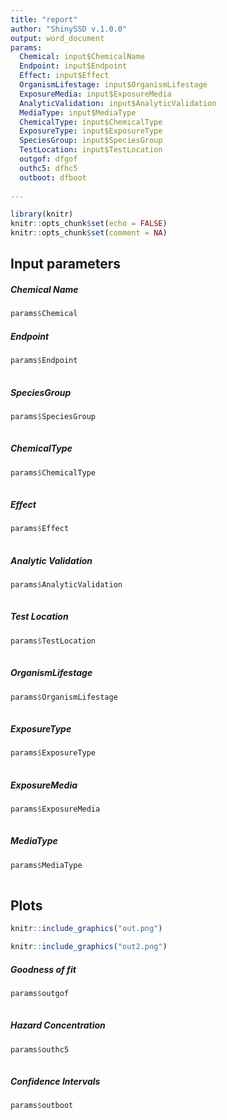 ---
title: "report"
author: "ShinySSD v.1.0.0"
output: word_document 
params:
  Chemical: input$ChemicalName
  Endpoint: input$Endpoint
  Effect: input$Effect
  OrganismLifestage: input$OrganismLifestage
  ExposureMedia: input$ExposureMedia
  AnalyticValidation: input$AnalyticValidation
  MediaType: input$MediaType
  ChemicalType: input$ChemicalType
  ExposureType: input$ExposureType
  SpeciesGroup: input$SpeciesGroup
  TestLocation: input$TestLocation
  outgof: dfgof
  outhc5: dfhc5
  outboot: dfboot
  
---

```{r setup, include=FALSE}
library(knitr)
knitr::opts_chunk$set(echo = FALSE)
knitr::opts_chunk$set(comment = NA)

```

## Input parameters
##### Chemical Name

```{r chemical}
params$Chemical

```

##### Endpoint
```{r endpoint, echo=FALSE}
params$Endpoint
  
```

##### SpeciesGroup
```{r SpeciesGroup, echo=FALSE}
params$SpeciesGroup
  
```
##### ChemicalType
```{r ChemicalType, echo=FALSE}
params$ChemicalType
  
```

##### Effect
```{r effect, echo=FALSE}
params$Effect
  
```

##### Analytic Validation
```{r AnalyticValidation, echo=FALSE}
params$AnalyticValidation
  
```

##### Test Location
```{r TestLocation, echo=FALSE}
params$TestLocation
  
```

##### OrganismLifestage
```{r OrganismLifestage, echo=FALSE}
params$OrganismLifestage
  
```



##### ExposureType
```{r ExposureType, echo=FALSE}
params$ExposureType
  
```

##### ExposureMedia
```{r ExposureMedia, echo=FALSE}
params$ExposureMedia
  
```


##### MediaType
```{r MediaType, echo=FALSE}
params$MediaType
  
```


## Plots

```{r out, echo=FALSE, fig.cap="Goodness of fit", out.width = '100%'}
knitr::include_graphics("out.png")
```

```{r out2, echo=FALSE, fig.cap="Species Sensitivity Distribution", out.width = '100%'}
knitr::include_graphics("out2.png")
```


##### Goodness of fit
```{r dfgof, echo=FALSE}
params$outgof
  
```

##### Hazard Concentration
```{r outhc5, echo=FALSE}
params$outhc5
  
```

##### Confidence Intervals
```{r outboot, echo=FALSE}
params$outboot
  
```
  
